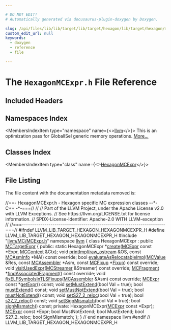 ```yaml
---

# DO NOT EDIT!
# Automatically generated via docusaurus-plugin-doxygen by Doxygen.

slug: /api/files/lib/lib/target/lib/target/hexagon/lib/target/hexagon/mctargetdesc/hexagonmcexpr-h
custom_edit_url: null
keywords:
  - doxygen
  - reference
  - file

---
```





# The `HexagonMCExpr.h` File Reference

<DoxygenPage pluginConfig={pluginConfig}>



## Included Headers

<IncludesList>
<IncludesListItem
  filePath="llvm/MC/MCExpr.h"
  permalink="/docs/api/files/include/include/llvm/include/llvm/mc/mcexpr-h"
  isLocal="true" />
</IncludesList>

## Namespaces Index

<MembersIndex>

<MembersIndexItem
  type="namespace"
  name={<><a href="/docs/api/namespaces/llvm">llvm</a></>}>
This is an optimization pass for GlobalISel generic memory operations. <a href="/docs/api/namespaces/llvm/#details">More...</a>
</MembersIndexItem>

</MembersIndex>

## Classes Index

<MembersIndex>

<MembersIndexItem
  type="class"
  name={<><a href="/docs/api/classes/llvm/hexagonmcexpr">HexagonMCExpr</a></>}>
</MembersIndexItem>

</MembersIndex>


## File Listing

The file content with the documentation metadata removed is:

<ProgramListing>

<Link id="l00001" /><CodeLine lineNumber="1"><Highlight kind="comment">//==- HexagonMCExpr.h - Hexagon specific MC expression classes --&#42;- C++ -&#42;-===//</Highlight><Highlight kind="normal"></Highlight></CodeLine>
<Link id="l00002" /><CodeLine lineNumber="2"><Highlight kind="normal"></Highlight><Highlight kind="comment">//</Highlight><Highlight kind="normal"></Highlight></CodeLine>
<Link id="l00003" /><CodeLine lineNumber="3"><Highlight kind="normal"></Highlight><Highlight kind="comment">// Part of the LLVM Project, under the Apache License v2.0 with LLVM Exceptions.</Highlight><Highlight kind="normal"></Highlight></CodeLine>
<Link id="l00004" /><CodeLine lineNumber="4"><Highlight kind="normal"></Highlight><Highlight kind="comment">// See https://llvm.org/LICENSE.txt for license information.</Highlight><Highlight kind="normal"></Highlight></CodeLine>
<Link id="l00005" /><CodeLine lineNumber="5"><Highlight kind="normal"></Highlight><Highlight kind="comment">// SPDX-License-Identifier: Apache-2.0 WITH LLVM-exception</Highlight><Highlight kind="normal"></Highlight></CodeLine>
<Link id="l00006" /><CodeLine lineNumber="6"><Highlight kind="normal"></Highlight><Highlight kind="comment">//</Highlight><Highlight kind="normal"></Highlight></CodeLine>
<Link id="l00007" /><CodeLine lineNumber="7"><Highlight kind="normal"></Highlight><Highlight kind="comment">//===----------------------------------------------------------------------===//</Highlight><Highlight kind="normal"></Highlight></CodeLine>
<Link id="l00008" /><CodeLine lineNumber="8"><Highlight kind="normal"></Highlight></CodeLine>
<Link id="l00009" /><CodeLine lineNumber="9"><Highlight kind="normal"></Highlight><Highlight kind="preprocessor">#ifndef LLVM&#95;LIB&#95;TARGET&#95;HEXAGON&#95;HEXAGONMCEXPR&#95;H</Highlight><Highlight kind="normal"></Highlight></CodeLine>
<Link id="l00010" /><CodeLine lineNumber="10"><Highlight kind="normal"></Highlight><Highlight kind="preprocessor">#define LLVM&#95;LIB&#95;TARGET&#95;HEXAGON&#95;HEXAGONMCEXPR&#95;H</Highlight><Highlight kind="normal"></Highlight></CodeLine>
<Link id="l00011" /><CodeLine lineNumber="11"><Highlight kind="normal"></Highlight></CodeLine>
<Link id="l00012" /><CodeLine lineNumber="12"><Highlight kind="normal"></Highlight><Highlight kind="preprocessor">#include &quot;<a href="/docs/api/files/include/include/llvm/include/llvm/mc/mcexpr-h">llvm/MC/MCExpr.h</a>&quot;</Highlight><Highlight kind="normal"></Highlight></CodeLine>
<Link id="l00013" /><CodeLine lineNumber="13"><Highlight kind="normal"></Highlight></CodeLine>
<Link id="l00014" /><CodeLine lineNumber="14"><Highlight kind="normal"></Highlight><Highlight kind="keyword">namespace </Highlight><Highlight kind="normal"><a href="/docs/api/namespaces/llvm">llvm</a> &#123;</Highlight></CodeLine>
<Link id="l00015" /><CodeLine lineNumber="15" lineLink="/docs/api/classes/llvm/hexagonmcexpr"><Highlight kind="normal"></Highlight><Highlight kind="keyword">class </Highlight><Highlight kind="normal">HexagonMCExpr : </Highlight><Highlight kind="keyword">public</Highlight><Highlight kind="normal"> <a href="/docs/api/classes/llvm/mctargetexpr/#a8ac1fdf776114a374cd8929fba6b8ccc">MCTargetExpr</a> &#123;</Highlight></CodeLine>
<Link id="l00016" /><CodeLine lineNumber="16"><Highlight kind="normal"></Highlight><Highlight kind="keyword">public</Highlight><Highlight kind="normal">:</Highlight></CodeLine>
<Link id="l00017" /><CodeLine lineNumber="17"><Highlight kind="normal">  </Highlight><Highlight kind="keyword">static</Highlight><Highlight kind="normal"> HexagonMCExpr &#42;<a href="/docs/api/classes/llvm/hexagonmcexpr/#a81566bd7394be9eb4df918513ea11b9b">create</a>(<a href="/docs/api/classes/llvm/mcexpr">MCExpr</a> </Highlight><Highlight kind="keyword">const</Highlight><Highlight kind="normal"> &#42;Expr, <a href="/docs/api/classes/llvm/mccontext">MCContext</a> &amp;Ctx);</Highlight></CodeLine>
<Link id="l00018" /><CodeLine lineNumber="18"><Highlight kind="normal">  </Highlight><Highlight kind="keywordtype">void</Highlight><Highlight kind="normal"> <a href="/docs/api/classes/llvm/hexagonmcexpr/#a4de7a5304f764fd6583ec75b5ce6a5e6">printImpl</a>(<a href="/docs/api/classes/llvm/raw-ostream">raw&#95;ostream</a> &amp;OS, </Highlight><Highlight kind="keyword">const</Highlight><Highlight kind="normal"> <a href="/docs/api/classes/llvm/mcasminfo">MCAsmInfo</a> &#42;MAI) </Highlight><Highlight kind="keyword">const override</Highlight><Highlight kind="normal">;</Highlight></CodeLine>
<Link id="l00019" /><CodeLine lineNumber="19"><Highlight kind="normal">  </Highlight><Highlight kind="keywordtype">bool</Highlight><Highlight kind="normal"> <a href="/docs/api/classes/llvm/hexagonmcexpr/#a8d38c1312f839e6d789932230e6d420f">evaluateAsRelocatableImpl</a>(<a href="/docs/api/classes/llvm/mcvalue">MCValue</a> &amp;Res, </Highlight><Highlight kind="keyword">const</Highlight><Highlight kind="normal"> <a href="/docs/api/classes/llvm/mcassembler">MCAssembler</a> &#42;Asm,</Highlight></CodeLine>
<Link id="l00020" /><CodeLine lineNumber="20"><Highlight kind="normal">                                 </Highlight><Highlight kind="keyword">const</Highlight><Highlight kind="normal"> <a href="/docs/api/classes/llvm/mcfixup">MCFixup</a> &#42;<a href="/docs/api/files/lib/lib/target/lib/target/powerpc/ppctlsdynamiccall-cpp/#a4a235aedca5bbfc39934045b6cbf9c70">Fixup</a>) </Highlight><Highlight kind="keyword">const override</Highlight><Highlight kind="normal">;</Highlight></CodeLine>
<Link id="l00021" /><CodeLine lineNumber="21"><Highlight kind="normal">  </Highlight><Highlight kind="keywordtype">void</Highlight><Highlight kind="normal"> <a href="/docs/api/classes/llvm/hexagonmcexpr/#aec934e512bcd861faf50a32379b571ed">visitUsedExpr</a>(<a href="/docs/api/classes/llvm/mcstreamer">MCStreamer</a> &amp;Streamer) </Highlight><Highlight kind="keyword">const override</Highlight><Highlight kind="normal">;</Highlight></CodeLine>
<Link id="l00022" /><CodeLine lineNumber="22"><Highlight kind="normal">  <a href="/docs/api/classes/llvm/mcfragment">MCFragment</a> &#42;<a href="/docs/api/classes/llvm/hexagonmcexpr/#aa950b1f4ad67940b27f8c23658a6ec2b">findAssociatedFragment</a>() </Highlight><Highlight kind="keyword">const override</Highlight><Highlight kind="normal">;</Highlight></CodeLine>
<Link id="l00023" /><CodeLine lineNumber="23"><Highlight kind="normal">  </Highlight><Highlight kind="keywordtype">void</Highlight><Highlight kind="normal"> <a href="/docs/api/classes/llvm/hexagonmcexpr/#a5961a76571b72f4bde70a029fd7e31c0">fixELFSymbolsInTLSFixups</a>(<a href="/docs/api/classes/llvm/mcassembler">MCAssembler</a> &amp;Asm) </Highlight><Highlight kind="keyword">const override</Highlight><Highlight kind="normal">;</Highlight></CodeLine>
<Link id="l00024" /><CodeLine lineNumber="24"><Highlight kind="normal">  <a href="/docs/api/classes/llvm/mcexpr">MCExpr</a> </Highlight><Highlight kind="keyword">const</Highlight><Highlight kind="normal"> &#42;<a href="/docs/api/classes/llvm/hexagonmcexpr/#ab552670a785e186ac48027fe4ae32688">getExpr</a>() </Highlight><Highlight kind="keyword">const</Highlight><Highlight kind="normal">;</Highlight></CodeLine>
<Link id="l00025" /><CodeLine lineNumber="25"><Highlight kind="normal">  </Highlight><Highlight kind="keywordtype">void</Highlight><Highlight kind="normal"> <a href="/docs/api/classes/llvm/hexagonmcexpr/#a9f09c78f6fc2bf531212eabec2905904">setMustExtend</a>(</Highlight><Highlight kind="keywordtype">bool</Highlight><Highlight kind="normal"> Val = </Highlight><Highlight kind="keyword">true</Highlight><Highlight kind="normal">);</Highlight></CodeLine>
<Link id="l00026" /><CodeLine lineNumber="26"><Highlight kind="normal">  </Highlight><Highlight kind="keywordtype">bool</Highlight><Highlight kind="normal"> <a href="/docs/api/classes/llvm/hexagonmcexpr/#a7b6727baf4b2e8c33ab3c7063339c4e3">mustExtend</a>() </Highlight><Highlight kind="keyword">const</Highlight><Highlight kind="normal">;</Highlight></CodeLine>
<Link id="l00027" /><CodeLine lineNumber="27"><Highlight kind="normal">  </Highlight><Highlight kind="keywordtype">void</Highlight><Highlight kind="normal"> <a href="/docs/api/classes/llvm/hexagonmcexpr/#a1d94ee4c8ac6b3ec3606c9766c82dcd9">setMustNotExtend</a>(</Highlight><Highlight kind="keywordtype">bool</Highlight><Highlight kind="normal"> Val = </Highlight><Highlight kind="keyword">true</Highlight><Highlight kind="normal">);</Highlight></CodeLine>
<Link id="l00028" /><CodeLine lineNumber="28"><Highlight kind="normal">  </Highlight><Highlight kind="keywordtype">bool</Highlight><Highlight kind="normal"> <a href="/docs/api/classes/llvm/hexagonmcexpr/#a318bb6449f347e87664f9dec35a831bc">mustNotExtend</a>() </Highlight><Highlight kind="keyword">const</Highlight><Highlight kind="normal">;</Highlight></CodeLine>
<Link id="l00029" /><CodeLine lineNumber="29"><Highlight kind="normal">  </Highlight><Highlight kind="keywordtype">void</Highlight><Highlight kind="normal"> <a href="/docs/api/classes/llvm/hexagonmcexpr/#ab5586106990e946fd835539d8ac11902">setS27&#95;2&#95;reloc</a>(</Highlight><Highlight kind="keywordtype">bool</Highlight><Highlight kind="normal"> Val = </Highlight><Highlight kind="keyword">true</Highlight><Highlight kind="normal">);</Highlight></CodeLine>
<Link id="l00030" /><CodeLine lineNumber="30"><Highlight kind="normal">  </Highlight><Highlight kind="keywordtype">bool</Highlight><Highlight kind="normal"> <a href="/docs/api/classes/llvm/hexagonmcexpr/#a85e372984bd10356d2313b67a899ced9">s27&#95;2&#95;reloc</a>() </Highlight><Highlight kind="keyword">const</Highlight><Highlight kind="normal">;</Highlight></CodeLine>
<Link id="l00031" /><CodeLine lineNumber="31"><Highlight kind="normal">  </Highlight><Highlight kind="keywordtype">void</Highlight><Highlight kind="normal"> <a href="/docs/api/classes/llvm/hexagonmcexpr/#acbdc9f3a3b8d6aad75da13ed2f96bd9b">setSignMismatch</a>(</Highlight><Highlight kind="keywordtype">bool</Highlight><Highlight kind="normal"> Val = </Highlight><Highlight kind="keyword">true</Highlight><Highlight kind="normal">);</Highlight></CodeLine>
<Link id="l00032" /><CodeLine lineNumber="32"><Highlight kind="normal">  </Highlight><Highlight kind="keywordtype">bool</Highlight><Highlight kind="normal"> <a href="/docs/api/classes/llvm/hexagonmcexpr/#a6de034f0258dedf038d0c47588468e7e">signMismatch</a>() </Highlight><Highlight kind="keyword">const</Highlight><Highlight kind="normal">;</Highlight></CodeLine>
<Link id="l00033" /><CodeLine lineNumber="33"><Highlight kind="normal"></Highlight></CodeLine>
<Link id="l00034" /><CodeLine lineNumber="34"><Highlight kind="normal"></Highlight><Highlight kind="keyword">private</Highlight><Highlight kind="normal">:</Highlight></CodeLine>
<Link id="l00035" /><CodeLine lineNumber="35"><Highlight kind="normal">  HexagonMCExpr(<a href="/docs/api/classes/llvm/mcexpr">MCExpr</a> </Highlight><Highlight kind="keyword">const</Highlight><Highlight kind="normal"> &#42;Expr);</Highlight></CodeLine>
<Link id="l00036" /><CodeLine lineNumber="36"><Highlight kind="normal">  <a href="/docs/api/classes/llvm/mcexpr">MCExpr</a> </Highlight><Highlight kind="keyword">const</Highlight><Highlight kind="normal"> &#42;Expr;</Highlight></CodeLine>
<Link id="l00037" /><CodeLine lineNumber="37"><Highlight kind="normal">  </Highlight><Highlight kind="keywordtype">bool</Highlight><Highlight kind="normal"> MustNotExtend;</Highlight></CodeLine>
<Link id="l00038" /><CodeLine lineNumber="38"><Highlight kind="normal">  </Highlight><Highlight kind="keywordtype">bool</Highlight><Highlight kind="normal"> MustExtend;</Highlight></CodeLine>
<Link id="l00039" /><CodeLine lineNumber="39"><Highlight kind="normal">  </Highlight><Highlight kind="keywordtype">bool</Highlight><Highlight kind="normal"> S27&#95;2&#95;reloc;</Highlight></CodeLine>
<Link id="l00040" /><CodeLine lineNumber="40"><Highlight kind="normal">  </Highlight><Highlight kind="keywordtype">bool</Highlight><Highlight kind="normal"> SignMismatch;</Highlight></CodeLine>
<Link id="l00041" /><CodeLine lineNumber="41"><Highlight kind="normal">&#125;;</Highlight></CodeLine>
<Link id="l00042" /><CodeLine lineNumber="42"><Highlight kind="normal">&#125; </Highlight><Highlight kind="comment">// end namespace llvm</Highlight><Highlight kind="normal"></Highlight></CodeLine>
<Link id="l00043" /><CodeLine lineNumber="43"><Highlight kind="normal"></Highlight></CodeLine>
<Link id="l00044" /><CodeLine lineNumber="44"><Highlight kind="normal"></Highlight><Highlight kind="preprocessor">#endif </Highlight><Highlight kind="comment">// LLVM&#95;LIB&#95;TARGET&#95;HEXAGON&#95;HEXAGONMCEXPR&#95;H</Highlight><Highlight kind="normal"></Highlight></CodeLine>

</ProgramListing>

</DoxygenPage>
